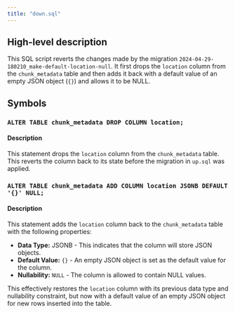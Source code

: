 ```yaml
---
title: "down.sql"
---
```


## High-level description
This SQL script reverts the changes made by the migration `2024-04-29-180210_make-default-location-null`. It first drops the `location` column from the `chunk_metadata` table and then adds it back with a default value of an empty JSON object (`{}`) and allows it to be NULL.

## Symbols
### `ALTER TABLE chunk_metadata DROP COLUMN location;`
#### Description
This statement drops the `location` column from the `chunk_metadata` table. This reverts the column back to its state before the migration in `up.sql` was applied.

### `ALTER TABLE chunk_metadata ADD COLUMN location JSONB DEFAULT '{}' NULL;`
#### Description
This statement adds the `location` column back to the `chunk_metadata` table with the following properties:
* **Data Type:** JSONB - This indicates that the column will store JSON objects.
* **Default Value:** `{}` - An empty JSON object is set as the default value for the column.
* **Nullability:** `NULL` - The column is allowed to contain NULL values. 

This effectively restores the `location` column with its previous data type and nullability constraint, but now with a default value of an empty JSON object for new rows inserted into the table. 
